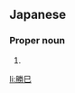 ==Japanese==
{{ja-kanjitab|かつ|み}}

===Proper noun===
{{ja-pos|かつみ|proper}}

# {{given name|male|lang=ja|sort=かつみ}}

[[li:勝巳]]